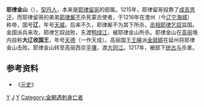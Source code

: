 '''耶律金山'''（{{bd|12世纪|？|1217年|catIdx=Y}}），[[契丹人|契丹人]]，本来是[[耶律留哥|耶律留哥]]的部属。1215年，耶律留哥投靠了[[成吉思汗|成吉思汗]]，而耶律留哥的弟弟[[耶律厮不|耶律厮不]]杀死蒙古使者，于1216年在澄州（今[[辽宁省|辽宁]][[海城市|海城]]）称帝，国号'''辽'''，年号[[天威|天威]]。后来不久，耶律厮不为其下所杀，[[丞相|丞相]][[耶律乞奴|耶律乞奴]]监国。金国派兵来攻，耶律乞奴战败，东渡[[鸭绿江|鸭绿江]]，被耶律金山所杀。耶律金山在[[高丽|高丽]]境内自称'''大辽收国王'''，年号[[天德_(金山)|天德]]（一作天成）。高丽国王[[高麗高宗|王皞]]派[[金就砺|金就砺]]在延州将耶律金山击败。耶律金山转至高丽西京[[平壤|平壤]]，渡[[大同江|大同江]]。1217年，被部下[[统古与|统古与]]杀害。

== 参考资料 ==
*《[[元史|元史]]》

{{人物小作品}}
{{辽朝君主}}
[[Category:金朝契丹人|Y]]
[[Category:耶律氏|J]]
[[Category:东辽|Y]]
[[Category:金朝遇刺身亡者|Category:金朝遇刺身亡者]]